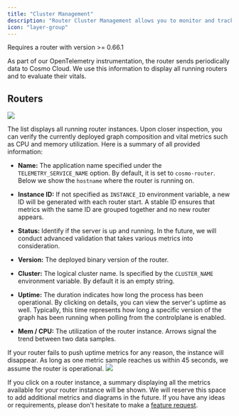 ---
title: "Cluster Management"
description: "Router Cluster Management allows you to monitor and track your active routers via automated metrics instrumentation."
icon: "layer-group"
---

<Info>
  Requires a router with version >= 0.66.1
</Info>

As part of our OpenTelemetry instrumentation, the router sends periodically data to Cosmo Cloud. We use this information to display all running routers and to evaluate their vitals.

## Routers

<Frame caption="Cluster overview">
  <img src="/images/studio/image-48.png" />
</Frame>

The list displays all running router instances. Upon closer inspection, you can verify the currently deployed graph composition and vital metrics such as CPU and memory utilization. Here is a summary of all provided information:

* **Name:** The application name specified under the `TELEMETRY_SERVICE_NAME` option. By default, it is set to `cosmo-router`. Below we show the `hostname` where the router is running on.

* **Instance ID:** If not specified as `INSTANCE_ID` environment variable, a new ID will be generated with each router start. A stable ID ensures that metrics with the same ID are grouped together and no new router appears.

* **Status:** Identify if the server is up and running. In the future, we will conduct advanced validation that takes various metrics into consideration.

* **Version:** The deployed binary version of the router.

* **Cluster:** The logical cluster name. Is specified by the `CLUSTER_NAME` environment variable. By default it is an empty string.

* **Uptime:** The duration indicates how long the process has been operational. By clicking on details, you can view the server's uptime as well. Typically, this time represents how long a specific version of the graph has been running when polling from the controlplane is enabled.

* **Mem / CPU:** The utilization of the router instance. Arrows signal the trend between two data samples.

<Note>
  If your router fails to push uptime metrics for any reason, the instance will disappear. As long as one metric sample reaches us within 45 seconds, we assume the router is operational.
</Note>

<Frame caption="Instance details">
  <img src="/images/studio/image-49.png" />
</Frame>

If you click on a router instance, a summary displaying all the metrics available for your router instance will be shown. We will reserve this space to add additional metrics and diagrams in the future. If you have any ideas or requirements, please don't hesitate to make a [feature request](https://github.com/wundergraph/cosmo/issues/new?assignees=\&labels=enhancement%2Cneeds+triage\&projects=\&template=feature_request.yaml).
